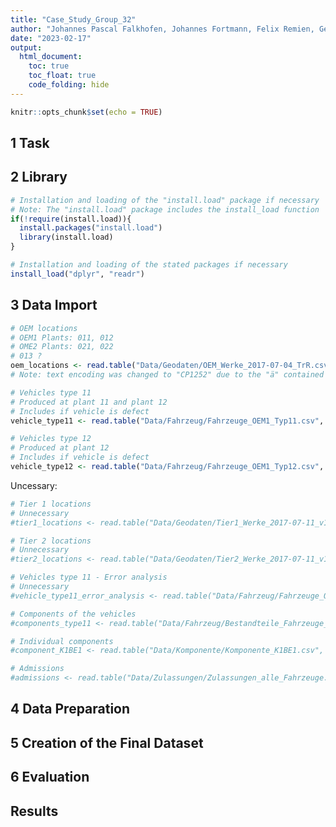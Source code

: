 ```yaml
---
title: "Case_Study_Group_32"
author: "Johannes Pascal Falkhofen, Johannes Fortmann, Felix Remien, Georg Viktor von Usedom, Lennart Rathje"
date: "2023-02-17"
output: 
  html_document:
    toc: true
    toc_float: true
    code_folding: hide
---
```


```r
knitr::opts_chunk$set(echo = TRUE)
```

## 1 Task

## 2 Library 

```r
# Installation and loading of the "install.load" package if necessary 
# Note: The "install.load" package includes the install_load function
if(!require(install.load)){
  install.packages("install.load")
  library(install.load)
}

# Installation and loading of the stated packages if necessary   
install_load("dplyr", "readr")
```

## 3 Data Import 

```r
# OEM locations 
# OEM1 Plants: 011, 012
# OME2 Plants: 021, 022
# 013 ?
oem_locations <- read.table("Data/Geodaten/OEM_Werke_2017-07-04_TrR.csv", header = TRUE, sep = ";", fileEncoding = "CP1252")
# Note: text encoding was changed to "CP1252" due to the "ä" contained in "Längengrad"

# Vehicles type 11
# Produced at plant 11 and plant 12
# Includes if vehicle is defect 
vehicle_type11 <- read.table("Data/Fahrzeug/Fahrzeuge_OEM1_Typ11.csv", header = TRUE, sep = ",")

# Vehicles type 12
# Produced at plant 12
# Includes if vehicle is defect 
vehicle_type12 <- read.table("Data/Fahrzeug/Fahrzeuge_OEM1_Typ12.csv", header = TRUE, sep = ";")
```

Uncessary: 

```r
# Tier 1 locations
# Unnecessary 
#tier1_locations <- read.table("Data/Geodaten/Tier1_Werke_2017-07-11_v1.2_TrR.csv", header = TRUE, sep = ";", fileEncoding = "CP1252")

# Tier 2 locations
# Unnecessary 
#tier2_locations <- read.table("Data/Geodaten/Tier2_Werke_2017-07-11_v1.2_TrR.csv", header = TRUE, sep = ";", fileEncoding = "CP1252")

# Vehicles type 11 - Error analysis
# Unnecessary 
#vehicle_type11_error_analysis <- read.table("Data/Fahrzeug/Fahrzeuge_OEM1_Typ11_Fehleranalyse.csv", header = TRUE, sep = ",")

# Components of the vehicles 
#components_type11 <- read.table("Data/Fahrzeug/Bestandteile_Fahrzeuge_OEM1_Typ11.csv", header = TRUE, sep = ";")

# Individual components
#component_K1BE1 <- read.table("Data/Komponente/Komponente_K1BE1.csv", header = TRUE, sep = ",")

# Admissions
#admissions <- read.table("Data/Zulassungen/Zulassungen_alle_Fahrzeuge.csv", header = TRUE, sep = ";")
```

## 4 Data Preparation

## 5 Creation of the Final Dataset

## 6 Evaluation

## Results